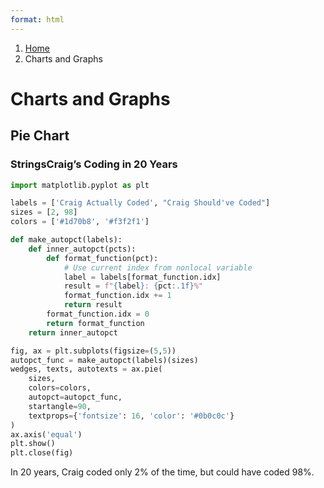 ```yaml
---
format: html
---
```


<nav class="govuk-breadcrumbs" aria-label="Breadcrumb">
 <ol class="govuk-breadcrumbs__list">
  <li class="govuk-breadcrumbs__list-item">
   <a class="govuk-breadcrumbs__link" href="../index.qmd">Home</a>
  </li>
  <li class="govuk-breadcrumbs__list-item">
   <span aria-current="page">Charts and Graphs</span>
  </li>
 </ol>
</nav>

<h1 class="govuk-heading-xl govuk-!-margin-top-6 govuk-!-margin-bottom-6">Charts and Graphs</h1>

<h2 class="govuk-heading-l">Pie Chart</h2>

<h3>StringsCraig's Coding in 20 Years</h3>

<div class="govuk-body govuk-!-margin-bottom-6">
```python
import matplotlib.pyplot as plt

labels = ['Craig Actually Coded', "Craig Should've Coded"]
sizes = [2, 98]
colors = ['#1d70b8', '#f3f2f1']

def make_autopct(labels):
    def inner_autopct(pcts):
        def format_function(pct):
            # Use current index from nonlocal variable
            label = labels[format_function.idx]
            result = f"{label}: {pct:.1f}%"
            format_function.idx += 1
            return result
        format_function.idx = 0
        return format_function
    return inner_autopct

fig, ax = plt.subplots(figsize=(5,5))
autopct_func = make_autopct(labels)(sizes)
wedges, texts, autotexts = ax.pie(
    sizes,
    colors=colors,
    autopct=autopct_func,
    startangle=90,
    textprops={'fontsize': 16, 'color': '#0b0c0c'}
)
ax.axis('equal')
plt.show()
plt.close(fig)
```
</div>

<p class="govuk-body">In 20 years, Craig coded only 2% of the time, but could have coded 98%.</p>
